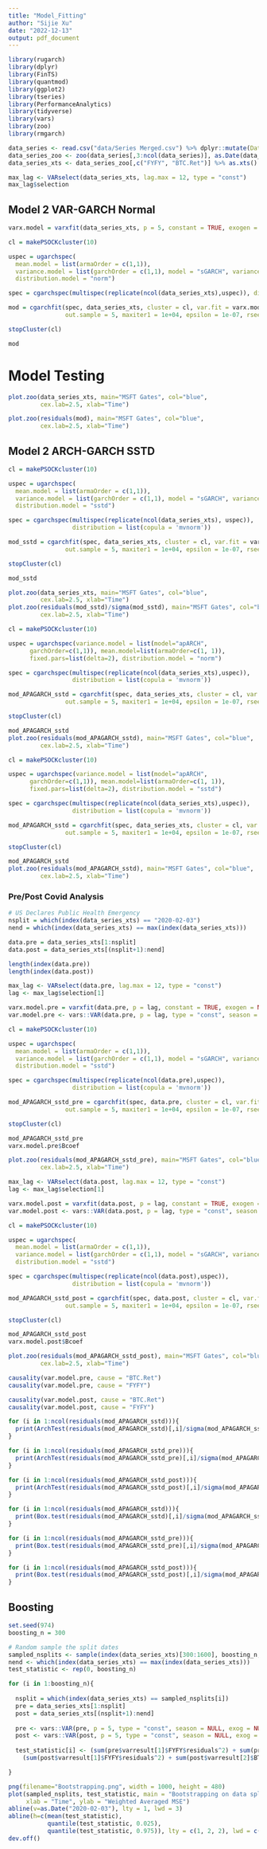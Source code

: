 ```yaml
---
title: "Model_Fitting"
author: "Sijie Xu"
date: "2022-12-13"
output: pdf_document
---
```


```r
library(rugarch)
library(dplyr)
library(FinTS)
library(quantmod)
library(ggplot2)
library(tseries)
library(PerformanceAnalytics)
library(tidyverse)
library(vars)
library(zoo)
library(rmgarch)

data_series <- read.csv("data/Series Merged.csv") %>% dplyr::mutate(Date = as.Date(Date)) %>% na.omit()
data_series_zoo <- zoo(data_series[,3:ncol(data_series)], as.Date(data_series$Date))
data_series_xts <- data_series_zoo[,c("FYFY", "BTC.Ret")] %>% as.xts()

max_lag <- VARselect(data_series_xts, lag.max = 12, type = "const")
max_lag$selection
```


## Model 2 VAR-GARCH Normal

```r

varx.model = varxfit(data_series_xts, p = 5, constant = TRUE, exogen = NULL)

cl = makePSOCKcluster(10)

uspec = ugarchspec(
  mean.model = list(armaOrder = c(1,1)),
  variance.model = list(garchOrder = c(1,1), model = "sGARCH", variance.targeting=FALSE),
  distribution.model = "norm")

spec = cgarchspec(multispec(replicate(ncol(data_series_xts),uspec)), distribution = list(copula = 'mvnorm'))

mod = cgarchfit(spec, data_series_xts, cluster = cl, var.fit = varx.model, 
                out.sample = 5, maxiter1 = 1e+04, epsilon = 1e-07, rseed = 66)

stopCluster(cl)

mod
```

# Model Testing 

```r
plot.zoo(data_series_xts, main="MSFT Gates", col="blue", 
         cex.lab=2.5, xlab="Time")

plot.zoo(residuals(mod), main="MSFT Gates", col="blue", 
         cex.lab=2.5, xlab="Time")
```
## Model 2 ARCH-GARCH SSTD

```r

cl = makePSOCKcluster(10)

uspec = ugarchspec(
  mean.model = list(armaOrder = c(1,1)),
  variance.model = list(garchOrder = c(1,1), model = "sGARCH", variance.targeting=FALSE),
  distribution.model = "sstd")

spec = cgarchspec(multispec(replicate(ncol(data_series_xts), uspec)), 
                  distribution = list(copula = 'mvnorm'))

mod_sstd = cgarchfit(spec, data_series_xts, cluster = cl, var.fit = varx.model, 
                out.sample = 5, maxiter1 = 1e+04, epsilon = 1e-07, rseed = 66)

stopCluster(cl)

mod_sstd
```

```r
plot.zoo(data_series_xts, main="MSFT Gates", col="blue", 
         cex.lab=2.5, xlab="Time")
plot.zoo(residuals(mod_sstd)/sigma(mod_sstd), main="MSFT Gates", col="blue", 
         cex.lab=2.5, xlab="Time")
```


```r
cl = makePSOCKcluster(10)

uspec = ugarchspec(variance.model = list(model="apARCH", 
      garchOrder=c(1,1)), mean.model=list(armaOrder=c(1, 1)),
      fixed.pars=list(delta=2), distribution.model = "norm")

spec = cgarchspec(multispec(replicate(ncol(data_series_xts),uspec)), 
                  distribution = list(copula = 'mvnorm'))

mod_APAGARCH_sstd = cgarchfit(spec, data_series_xts, cluster = cl, var.fit = varx.model, 
                out.sample = 5, maxiter1 = 1e+04, epsilon = 1e-07, rseed = 66)

stopCluster(cl)

mod_APAGARCH_sstd
plot.zoo(residuals(mod_APAGARCH_sstd), main="MSFT Gates", col="blue", 
         cex.lab=2.5, xlab="Time")
```


```r
cl = makePSOCKcluster(10)

uspec = ugarchspec(variance.model = list(model="apARCH", 
      garchOrder=c(1,1)), mean.model=list(armaOrder=c(1, 1)),
      fixed.pars=list(delta=2), distribution.model = "sstd")

spec = cgarchspec(multispec(replicate(ncol(data_series_xts),uspec)), 
                  distribution = list(copula = 'mvnorm'))

mod_APAGARCH_sstd = cgarchfit(spec, data_series_xts, cluster = cl, var.fit = varx.model, 
                out.sample = 5, maxiter1 = 1e+04, epsilon = 1e-07, rseed = 66)

stopCluster(cl)

mod_APAGARCH_sstd
plot.zoo(residuals(mod_APAGARCH_sstd), main="MSFT Gates", col="blue", 
         cex.lab=2.5, xlab="Time")
```

### Pre/Post Covid Analysis

```r

# US Declares Public Health Emergency
nsplit = which(index(data_series_xts) == "2020-02-03")
nend = which(index(data_series_xts) == max(index(data_series_xts)))

data.pre = data_series_xts[1:nsplit]
data.post = data_series_xts[(nsplit+1):nend]

length(index(data.pre))
length(index(data.post))

```

```r

max_lag <- VARselect(data.pre, lag.max = 12, type = "const")
lag <- max_lag$selection[1]

varx.model.pre = varxfit(data.pre, p = lag, constant = TRUE, exogen = NULL)
var.model.pre <- vars::VAR(data.pre, p = lag, type = "const", season = NULL, exog = NULL)

cl = makePSOCKcluster(10)

uspec = ugarchspec(
  mean.model = list(armaOrder = c(1,1)),
  variance.model = list(garchOrder = c(1,1), model = "sGARCH", variance.targeting=FALSE),
  distribution.model = "sstd")

spec = cgarchspec(multispec(replicate(ncol(data.pre),uspec)), 
                  distribution = list(copula = 'mvnorm'))

mod_APAGARCH_sstd_pre = cgarchfit(spec, data.pre, cluster = cl, var.fit = varx.model, 
                out.sample = 5, maxiter1 = 1e+04, epsilon = 1e-07, rseed = 66)

stopCluster(cl)

mod_APAGARCH_sstd_pre
varx.model.pre$Bcoef

plot.zoo(residuals(mod_APAGARCH_sstd_pre), main="MSFT Gates", col="blue", 
         cex.lab=2.5, xlab="Time")
```

```r

max_lag <- VARselect(data.post, lag.max = 12, type = "const")
lag <- max_lag$selection[1]

varx.model.post = varxfit(data.post, p = lag, constant = TRUE, exogen = NULL)
var.model.post <- vars::VAR(data.post, p = lag, type = "const", season = NULL, exog = NULL)

cl = makePSOCKcluster(10)

uspec = ugarchspec(
  mean.model = list(armaOrder = c(1,1)),
  variance.model = list(garchOrder = c(1,1), model = "sGARCH", variance.targeting=FALSE),
  distribution.model = "sstd")

spec = cgarchspec(multispec(replicate(ncol(data.post),uspec)), 
                  distribution = list(copula = 'mvnorm'))

mod_APAGARCH_sstd_post = cgarchfit(spec, data.post, cluster = cl, var.fit = varx.model, 
                out.sample = 5, maxiter1 = 1e+04, epsilon = 1e-07, rseed = 66)

stopCluster(cl)

mod_APAGARCH_sstd_post
varx.model.post$Bcoef

plot.zoo(residuals(mod_APAGARCH_sstd_post), main="MSFT Gates", col="blue", 
         cex.lab=2.5, xlab="Time")
```

```r
causality(var.model.pre, cause = "BTC.Ret")
causality(var.model.pre, cause = "FYFY")

causality(var.model.post, cause = "BTC.Ret")
causality(var.model.post, cause = "FYFY")
```



```r
for (i in 1:ncol(residuals(mod_APAGARCH_sstd))){
  print(ArchTest(residuals(mod_APAGARCH_sstd)[,i]/sigma(mod_APAGARCH_sstd)[,i], lag=12))
}

for (i in 1:ncol(residuals(mod_APAGARCH_sstd_pre))){
  print(ArchTest(residuals(mod_APAGARCH_sstd_pre)[,i]/sigma(mod_APAGARCH_sstd_pre)[,i], lag=12))
}

for (i in 1:ncol(residuals(mod_APAGARCH_sstd_post))){
  print(ArchTest(residuals(mod_APAGARCH_sstd_post)[,i]/sigma(mod_APAGARCH_sstd_post)[,i], lag=12))
}
```

```r
for (i in 1:ncol(residuals(mod_APAGARCH_sstd))){
  print(Box.test(residuals(mod_APAGARCH_sstd)[,i]/sigma(mod_APAGARCH_sstd)[,i], type="Ljung-Box", lag=12))
}

for (i in 1:ncol(residuals(mod_APAGARCH_sstd_pre))){
  print(Box.test(residuals(mod_APAGARCH_sstd_pre)[,i]/sigma(mod_APAGARCH_sstd_pre)[,i], type="Ljung-Box", lag=12))
}

for (i in 1:ncol(residuals(mod_APAGARCH_sstd_post))){
  print(Box.test(residuals(mod_APAGARCH_sstd_post)[,i]/sigma(mod_APAGARCH_sstd_post)[,i], type="Ljung-Box", lag=12))
}


```

## Boosting

```r

set.seed(974)
boosting_n = 300

# Random sample the split dates
sampled_nsplits <- sample(index(data_series_xts)[300:1600], boosting_n, replace = FALSE)
nend <- which(index(data_series_xts) == max(index(data_series_xts)))
test_statistic <- rep(0, boosting_n)

for (i in 1:boosting_n){
  
  nsplit = which(index(data_series_xts) == sampled_nsplits[i])
  pre = data_series_xts[1:nsplit]
  post = data_series_xts[(nsplit+1):nend]
  
  pre <- vars::VAR(pre, p = 5, type = "const", season = NULL, exog = NULL)
  post <- vars::VAR(post, p = 5, type = "const", season = NULL, exog = NULL)
  
  test_statistic[i] <- (sum(pre$varresult[1]$FYFY$residuals^2) + sum(pre$varresult[2]$BTC.Ret$residuals^2))/(2*length(pre)) + 
    (sum(post$varresult[1]$FYFY$residuals^2) + sum(post$varresult[2]$BTC.Ret$residuals^2))/(2*length(post))

}
```

```r

png(filename="Bootstrapping.png", width = 1000, height = 480)
plot(sampled_nsplits, test_statistic, main = "Bootstrapping on data split using VAR model",
     xlab = "Time", ylab = "Weighted Averaged MSE")
abline(v=as.Date("2020-02-03"), lty = 1, lwd = 3)
abline(h=c(mean(test_statistic), 
           quantile(test_statistic, 0.025),
           quantile(test_statistic, 0.975)), lty = c(1, 2, 2), lwd = c(1, 2, 2))
dev.off()

```

